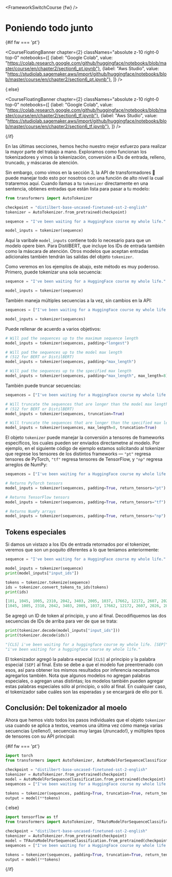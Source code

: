 <FrameworkSwitchCourse {fw} />

# Poniendo todo junto

{#if fw === 'pt'}

<CourseFloatingBanner chapter={2}
  classNames="absolute z-10 right-0 top-0"
  notebooks={[
    {label: "Google Colab", value: "https://colab.research.google.com/github/huggingface/notebooks/blob/master/course/en/chapter2/section6_pt.ipynb"},
    {label: "Aws Studio", value: "https://studiolab.sagemaker.aws/import/github/huggingface/notebooks/blob/master/course/en/chapter2/section6_pt.ipynb"},
]} />

{:else}

<CourseFloatingBanner chapter={2}
  classNames="absolute z-10 right-0 top-0"
  notebooks={[
    {label: "Google Colab", value: "https://colab.research.google.com/github/huggingface/notebooks/blob/master/course/en/chapter2/section6_tf.ipynb"},
    {label: "Aws Studio", value: "https://studiolab.sagemaker.aws/import/github/huggingface/notebooks/blob/master/course/en/chapter2/section6_tf.ipynb"},
]} />

{/if}

En las últimas secciones, hemos hecho nuestro mejor esfuerzo para realizar la mayor parte del trabajo a mano. Exploramos como funcionan los tokenizadores y vimos la tokenización, conversión a IDs de entrada, relleno, truncado, y máscaras de atención.

Sin embargo, como vimos en la sección 3, la API de transformadores 🤗 puede manejar todo esto por nosotros con una función de alto nivel la cual trataremos aquí. Cuando llamas a tu `tokenizer` directamente en una sentencia, obtienes entradas que están lista para pasar a tu modelo:

```py
from transformers import AutoTokenizer

checkpoint = "distilbert-base-uncased-finetuned-sst-2-english"
tokenizer = AutoTokenizer.from_pretrained(checkpoint)

sequence = "I've been waiting for a HuggingFace course my whole life."

model_inputs = tokenizer(sequence)
```

Aquí la varibale `model_inputs` contiene todo lo necesario para que un modelo opere bien. Para DistilBERT, que incluye los IDs de entrada también como la máscara de atención. Otros modelos que aceptan entradas adicionales también tendrán las salidas del objeto `tokenizer`.

Como veremos en los ejemplos de abajo, este método es muy poderoso. Primero, puede tokenizar una sola secuencia:

```py
sequence = "I've been waiting for a HuggingFace course my whole life."

model_inputs = tokenizer(sequence)
```

También maneja múltiples secuencias a la vez, sin cambios en la API:

```py
sequences = ["I've been waiting for a HuggingFace course my whole life.", "So have I!"]

model_inputs = tokenizer(sequences)
```

Puede rellenar de acuerdo a varios objetivos:

```py
# Will pad the sequences up to the maximum sequence length
model_inputs = tokenizer(sequences, padding="longest")

# Will pad the sequences up to the model max length
# (512 for BERT or DistilBERT)
model_inputs = tokenizer(sequences, padding="max_length")

# Will pad the sequences up to the specified max length
model_inputs = tokenizer(sequences, padding="max_length", max_length=8)
```

También puede truncar secuencias:

```py
sequences = ["I've been waiting for a HuggingFace course my whole life.", "So have I!"]

# Will truncate the sequences that are longer than the model max length
# (512 for BERT or DistilBERT)
model_inputs = tokenizer(sequences, truncation=True)

# Will truncate the sequences that are longer than the specified max length
model_inputs = tokenizer(sequences, max_length=8, truncation=True)
```

El objeto `tokenizer` puede manejar la conversión a tensores de frameworks específicos, los cuales pueden ser enviados directametne al modelo. Por ejemplo, en el siguiente código de ejemplo estamos solicitando al tokenizer que regrese los tensores de los distintos frameworks — `"pt"` regresa tensores de PyTorch, `"tf"` regresa tensores de TensorFlow, y `"np"` regresa arreglos de NumPy: 

```py
sequences = ["I've been waiting for a HuggingFace course my whole life.", "So have I!"]

# Returns PyTorch tensors
model_inputs = tokenizer(sequences, padding=True, return_tensors="pt")

# Returns TensorFlow tensors
model_inputs = tokenizer(sequences, padding=True, return_tensors="tf")

# Returns NumPy arrays
model_inputs = tokenizer(sequences, padding=True, return_tensors="np")
```

## Tokens especiales

Si damos un vistazo a los IDs de entrada retornados por el tokenizer, veremos que son un poquito diferentes a lo que teníamos anteriormente:

```py
sequence = "I've been waiting for a HuggingFace course my whole life."

model_inputs = tokenizer(sequence)
print(model_inputs["input_ids"])

tokens = tokenizer.tokenize(sequence)
ids = tokenizer.convert_tokens_to_ids(tokens)
print(ids)
```

```python out
[101, 1045, 1005, 2310, 2042, 3403, 2005, 1037, 17662, 12172, 2607, 2026, 2878, 2166, 1012, 102]
[1045, 1005, 2310, 2042, 3403, 2005, 1037, 17662, 12172, 2607, 2026, 2878, 2166, 1012]
```

Se agregó un ID de token al principio, y uno al final. Decodifiquemos las dos secuencias de IDs de arriba para ver de que se trata:

```py
print(tokenizer.decode(model_inputs["input_ids"]))
print(tokenizer.decode(ids))
```

```python out
"[CLS] i've been waiting for a huggingface course my whole life. [SEP]"
"i've been waiting for a huggingface course my whole life."
```

El tokenizador agregó la palabra especial `[CLS]` al principio y la palabra especial `[SEP]` al final. Esto se debe a que el modelo fue preentrenado con esos, así para obtener los mismos resultados por inferencia necesitamos agregarlos también. Nota que algunos modelos no agregan palabras especiales, o agregan unas distintas;  los modelos también pueden agregar estas palabras especiales sólo al principio, o sólo al final. En cualquier caso, el tokenizador sabe cuáles son las esperadas y se encargará de ello por tí.

## Conclusión: Del tokenizador al moelo

Ahora que hemos visto todos los pasos individuales que el objeto `tokenizer` usa cuando se aplica a textos, veamos una última vez cómo maneja varias secuencias (¡relleno!), secuencias muy largas (¡truncado!), y múltiples tipos de tensores con su API principal:

{#if fw === 'pt'}
```py
import torch
from transformers import AutoTokenizer, AutoModelForSequenceClassification

checkpoint = "distilbert-base-uncased-finetuned-sst-2-english"
tokenizer = AutoTokenizer.from_pretrained(checkpoint)
model = AutoModelForSequenceClassification.from_pretrained(checkpoint)
sequences = ["I've been waiting for a HuggingFace course my whole life.", "So have I!"]

tokens = tokenizer(sequences, padding=True, truncation=True, return_tensors="pt")
output = model(**tokens)
```
{:else}
```py
import tensorflow as tf
from transformers import AutoTokenizer, TFAutoModelForSequenceClassification

checkpoint = "distilbert-base-uncased-finetuned-sst-2-english"
tokenizer = AutoTokenizer.from_pretrained(checkpoint)
model = TFAutoModelForSequenceClassification.from_pretrained(checkpoint)
sequences = ["I've been waiting for a HuggingFace course my whole life.", "So have I!"]

tokens = tokenizer(sequences, padding=True, truncation=True, return_tensors="tf")
output = model(**tokens)
```
{/if}
